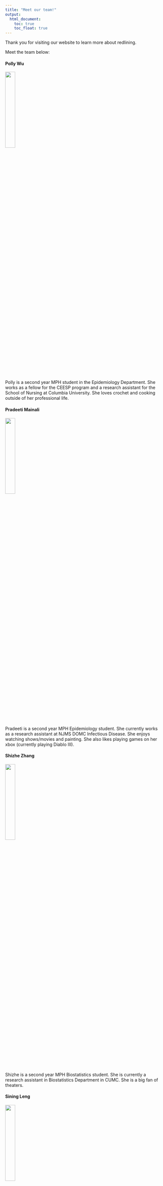 ```yaml
---
title: "Meet our team!"
output: 
  html_document:
    toc: true
    toc_float: true
---
```


Thank you for visiting our website to learn more about redlining. 

Meet the team below:

#### Polly Wu

<img src = "images/authors/headshot_pw.jpg" style = "width:25%">

Polly is a second year MPH student in the Epidemiology Department. She works as a fellow for the CEESP program and a research assistant for the School of Nursing at Columbia University. She loves crochet and cooking outside of her professional life. 

#### Pradeeti Mainali

<img src = "images/authors/pradeeti.jpg" style = "width:25%">

Pradeeti is a second year MPH Epidemiology student. She currently works as a research assistant at NJMS DOMC Infectious Disease. She enjoys watching shows/movies and painting. She also likes playing games on her xbox (currently playing Diablo III).

#### Shizhe Zhang

<img src = "images/authors/Shizhe.JPG" style = "width:25%">

Shizhe is a second year MPH Biostatistics student. She is currently a research assistant in Biostatistics Department in CUMC. She is a big fan of theaters.

#### Sining Leng

<img src = "images/authors/Sining.jpg" style = "width:25%">

Sining is a second-year MPH student in the Biostatistics Department. She works in and is interested in the area of elder justice.

#### Yan Li 

<img src = "images/authors/Yan_L.JPG" style = "width:25%">

Yan is a second-year MPH student in the Epidemiology Department at Columbia University. She is interested in infectious disease and organ transplant research. She enjoys building Legos and spending time with cats.

